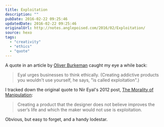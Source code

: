 ```yaml
---
title: Exploitation
description: ""
pubDate: 2016-02-22 09:25:46
updatedDate: 2016-02-22 09:25:46
originalUrl: http://notes.anglepoised.com/2016/02/Exploitation/
source: hexo
tags:
  - "creativity"
  - "ethics"
  - "quote"
---
```


A quote in an article by [Oliver Burkeman](http://www.theguardian.com/lifeandstyle/2014/mar/01/change-your-life-oliver-burkeman-bf-skinner) caught my eye a while back:

> Eyal urges businesses to think ethically. (Creating addictive products you wouldn't use yourself, he says, "is called exploitation".)

I tracked down the original quote to Nir Eyal's 2012 post, [The Morality of Manipulation](http://www.nirandfar.com/2012/07/the-art-of-manipulation.html):

> Creating a product that the designer does not believe improves the user’s life and which the maker would not use is exploitation.

Obvious, but easy to forget, and a handy lodestar.
